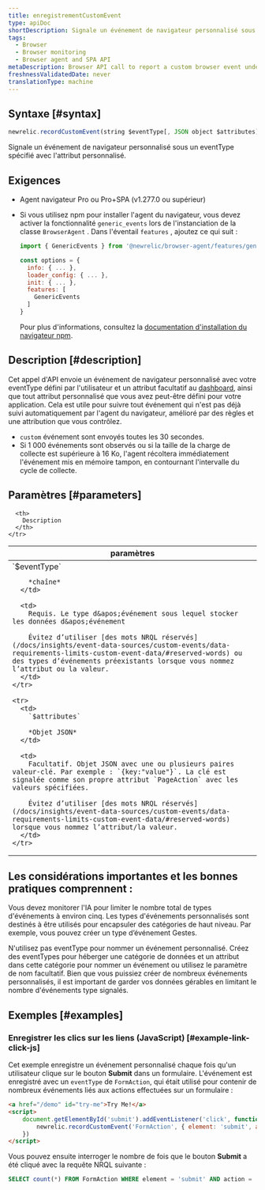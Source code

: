 ```yaml
---
title: enregistrementCustomEvent
type: apiDoc
shortDescription: Signale un événement de navigateur personnalisé sous un eventType spécifié avec l'attribut personnalisé.
tags:
  - Browser
  - Browser monitoring
  - Browser agent and SPA API
metaDescription: Browser API call to report a custom browser event under a specified eventType with custom attributes.
freshnessValidatedDate: never
translationType: machine
---
```


## Syntaxe [#syntax]

```js
newrelic.recordCustomEvent(string $eventType[, JSON object $attributes])
```

Signale un événement de navigateur personnalisé sous un eventType spécifié avec l&apos;attribut personnalisé.

## Exigences

* Agent navigateur Pro ou Pro+SPA (v1.277.0 ou supérieur)

* Si vous utilisez npm pour installer l&apos;agent du navigateur, vous devez activer la fonctionnalité `generic_events` lors de l&apos;instanciation de la classe `BrowserAgent` . Dans l&apos;éventail `features` , ajoutez ce qui suit :

  ```js
  import { GenericEvents } from '@newrelic/browser-agent/features/generic_events';

  const options = {
    info: { ... },
    loader_config: { ... },
    init: { ... },
    features: [
      GenericEvents
    ]
  }
  ```

  Pour plus d&apos;informations, consultez la [documentation d&apos;installation du navigateur npm](https://www.npmjs.com/package/@newrelic/browser-agent#new-relic-browser-agent).

## Description [#description]

Cet appel d&apos;API envoie un événement de navigateur personnalisé avec votre eventType défini par l&apos;utilisateur et un attribut facultatif au [dashboard](/docs/query-your-data/explore-query-data/dashboards/introduction-new-relic-one-dashboards), ainsi que tout attribut personnalisé que vous avez peut-être défini pour votre application. Cela est utile pour suivre tout événement qui n&apos;est pas déjà suivi automatiquement par l&apos;agent du navigateur, amélioré par des règles et une attribution que vous contrôlez.

* `custom` événement sont envoyés toutes les 30 secondes.
* Si 1 000 événements sont observés ou si la taille de la charge de collecte est supérieure à 16 Ko, l&apos;agent récoltera immédiatement l&apos;événement mis en mémoire tampon, en contournant l&apos;intervalle du cycle de collecte.

## Paramètres [#parameters]

<table>
  <thead>
    <tr>
      <th width="25%">
        paramètres
      </th>

      <th>
        Description
      </th>
    </tr>
  </thead>

  <tbody>
    <tr>
      <td>
        `$eventType`

        *chaîne*
      </td>

      <td>
        Requis. Le type d&apos;événement sous lequel stocker les données d&apos;événement

        Évitez d’utiliser [des mots NRQL réservés](/docs/insights/event-data-sources/custom-events/data-requirements-limits-custom-event-data/#reserved-words) ou des types d’événements préexistants lorsque vous nommez l’attribut ou la valeur.
      </td>
    </tr>

    <tr>
      <td>
        `$attributes`

        *Objet JSON*
      </td>

      <td>
        Facultatif. Objet JSON avec une ou plusieurs paires valeur-clé. Par exemple : `{key:"value"}`. La clé est signalée comme son propre attribut `PageAction` avec les valeurs spécifiées.

        Évitez d’utiliser [des mots NRQL réservés](/docs/insights/event-data-sources/custom-events/data-requirements-limits-custom-event-data/#reserved-words) lorsque vous nommez l’attribut/la valeur.
      </td>
    </tr>
  </tbody>
</table>

## Les considérations importantes et les bonnes pratiques comprennent :

Vous devez monitorer l&apos;IA pour limiter le nombre total de types d&apos;événements à environ cinq. Les types d&apos;événements personnalisés sont destinés à être utilisés pour encapsuler des catégories de haut niveau. Par exemple, vous pouvez créer un type d’événement Gestes.

N&apos;utilisez pas eventType pour nommer un événement personnalisé. Créez des eventTypes pour héberger une catégorie de données et un attribut dans cette catégorie pour nommer un événement ou utilisez le paramètre de nom facultatif. Bien que vous puissiez créer de nombreux événements personnalisés, il est important de garder vos données gérables en limitant le nombre d&apos;événements type signalés.

## Exemples [#examples]

### Enregistrer les clics sur les liens (JavaScript) [#example-link-click-js]

Cet exemple enregistre un événement personnalisé chaque fois qu&apos;un utilisateur clique sur le bouton <DNT>**Submit**</DNT> dans un formulaire. L&apos;événement est enregistré avec un `eventType` de `FormAction`, qui était utilisé pour contenir de nombreux événements liés aux actions effectuées sur un formulaire :

```html
<a href="/demo" id="try-me">Try Me!</a>
<script>
    document.getElementById('submit').addEventListener('click', function(e) {
        newrelic.recordCustomEvent('FormAction', { element: 'submit', action: 'click' });
    })
</script>
```

Vous pouvez ensuite interroger le nombre de fois que le bouton <DNT>**Submit**</DNT> a été cliqué avec la requête NRQL suivante :

```sql
SELECT count(*) FROM FormAction WHERE element = 'submit' AND action = 'click' SINCE 1 hour ago
```